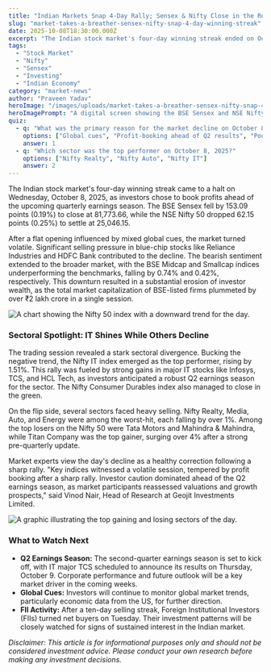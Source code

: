 ```yaml
---
title: "Indian Markets Snap 4-Day Rally; Sensex & Nifty Close in the Red"
slug: "market-takes-a-breather-sensex-nifty-snap-4-day-winning-streak"
date: 2025-10-08T18:30:00.000Z
excerpt: "The Indian stock market's four-day winning streak ended on October 8, 2025, as profit-booking ahead of the Q2 earnings season dragged indices down. Sensex and Nifty closed lower, wiping out over ₹2 lakh crore in investor wealth."
tags:
  - "Stock Market"
  - "Nifty"
  - "Sensex"
  - "Investing"
  - "Indian Economy"
category: "market-news"
author: "Praveen Yadav"
heroImage: "/images/uploads/market-takes-a-breather-sensex-nifty-snap-4-day-winning-streak/hero-image.jpg"
heroImagePrompt: "A digital screen showing the BSE Sensex and NSE Nifty stock market indices with red downward arrows, indicating a bearish market day. The background is a blurred image of a stock exchange trading floor."
quiz:
  - q: "What was the primary reason for the market decline on October 8, 2025?"
    options: ["Global cues", "Profit-booking ahead of Q2 results", "Poor monsoon forecast"]
    answer: 1
  - q: "Which sector was the top performer on October 8, 2025?"
    options: ["Nifty Realty", "Nifty Auto", "Nifty IT"]
    answer: 2
---
```


The Indian stock market's four-day winning streak came to a halt on Wednesday, October 8, 2025, as investors chose to book profits ahead of the upcoming quarterly earnings season. The BSE Sensex fell by 153.09 points (0.19%) to close at 81,773.66, while the NSE Nifty 50 dropped 62.15 points (0.25%) to settle at 25,046.15.

After a flat opening influenced by mixed global cues, the market turned volatile. Significant selling pressure in blue-chip stocks like Reliance Industries and HDFC Bank contributed to the decline. The bearish sentiment extended to the broader market, with the BSE Midcap and Smallcap indices underperforming the benchmarks, falling by 0.74% and 0.42%, respectively. This downturn resulted in a substantial erosion of investor wealth, as the total market capitalization of BSE-listed firms plummeted by over ₹2 lakh crore in a single session.

![A chart showing the Nifty 50 index with a downward trend for the day.](/images/uploads/market-takes-a-breather-sensex-nifty-snap-4-day-winning-streak/nifty-daily-chart.png)

### Sectoral Spotlight: IT Shines While Others Decline

The trading session revealed a stark sectoral divergence. Bucking the negative trend, the Nifty IT index emerged as the top performer, rising by 1.51%. This rally was fueled by strong gains in major IT stocks like Infosys, TCS, and HCL Tech, as investors anticipated a robust Q2 earnings season for the sector. The Nifty Consumer Durables index also managed to close in the green.

On the flip side, several sectors faced heavy selling. Nifty Realty, Media, Auto, and Energy were among the worst-hit, each falling by over 1%. Among the top losers on the Nifty 50 were Tata Motors and Mahindra & Mahindra, while Titan Company was the top gainer, surging over 4% after a strong pre-quarterly update.

Market experts view the day's decline as a healthy correction following a sharp rally. "Key indices witnessed a volatile session, tempered by profit booking after a sharp rally. Investor caution dominated ahead of the Q2 earnings season, as market participants reassessed valuations and growth prospects," said Vinod Nair, Head of Research at Geojit Investments Limited.

![A graphic illustrating the top gaining and losing sectors of the day.](/images/uploads/market-takes-a-breather-sensex-nifty-snap-4-day-winning-streak/sectoral-performance.png)

### What to Watch Next

*   **Q2 Earnings Season:** The second-quarter earnings season is set to kick off, with IT major TCS scheduled to announce its results on Thursday, October 9. Corporate performance and future outlook will be a key market driver in the coming weeks.
*   **Global Cues:** Investors will continue to monitor global market trends, particularly economic data from the US, for further direction.
*   **FII Activity:** After a ten-day selling streak, Foreign Institutional Investors (FIIs) turned net buyers on Tuesday. Their investment patterns will be closely watched for signs of sustained interest in the Indian market.

*Disclaimer: This article is for informational purposes only and should not be considered investment advice. Please conduct your own research before making any investment decisions.*
